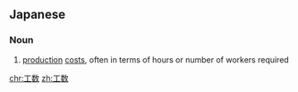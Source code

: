 ==Japanese==
{{ja-kanjitab|こう|すう|yomi=on}}

===Noun===
{{ja-noun|こうすう}}

# [[production]] [[cost]]s, often in terms of hours or number of workers required

[[chr:工数]]
[[zh:工数]]